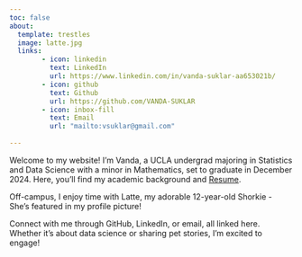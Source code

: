 ```yaml
---
toc: false
about: 
  template: trestles
  image: latte.jpg
  links:
        - icon: linkedin
          text: LinkedIn
          url: https://www.linkedin.com/in/vanda-suklar-aa653021b/
        - icon: github
          text: Github
          url: https://github.com/VANDA-SUKLAR
        - icon: inbox-fill
          text: Email
          url: "mailto:vsuklar@gmail.com"
          
---
```



Welcome to my website! I'm Vanda, a UCLA undergrad majoring in Statistics and Data Science with a minor in Mathematics, set to graduate in December 2024. Here, you'll find my academic background and [Resume](/quarto/Resume.pdf "Resume").

Off-campus, I enjoy time with Latte, my adorable 12-year-old Shorkie - She's featured in my profile picture!

Connect with me through GitHub, LinkedIn, or email, all linked here. Whether it's about data science or sharing pet stories, I'm excited to engage!
